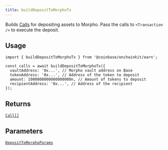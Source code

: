 ```yaml
---
title: buildDepositToMorphoTx
---
```


Builds [Calls](/onchainkit/transaction/types#calls) for depositing assets to Morpho. Pass the calls to `<Transaction />` to execute the deposit.

## Usage

```tsx code
import { buildDepositToMorphoTx } from '@coinbase/onchainkit/earn';

const calls = await buildDepositToMorphoTx({
  vaultAddress: '0x...', // Morpho vault address on Base
  tokenAddress: '0x...', // Address of the token to deposit
  amount: 1000000000000000000n, // Amount of tokens to deposit
  recipientAddress: '0x...', // Address of the recipient
});
```

## Returns

[`Call[]`](/onchainkit/transaction/types#calls)

## Parameters

[`DepositToMorphoParams`](/onchainkit/earn/types#deposittomorphoparams)

